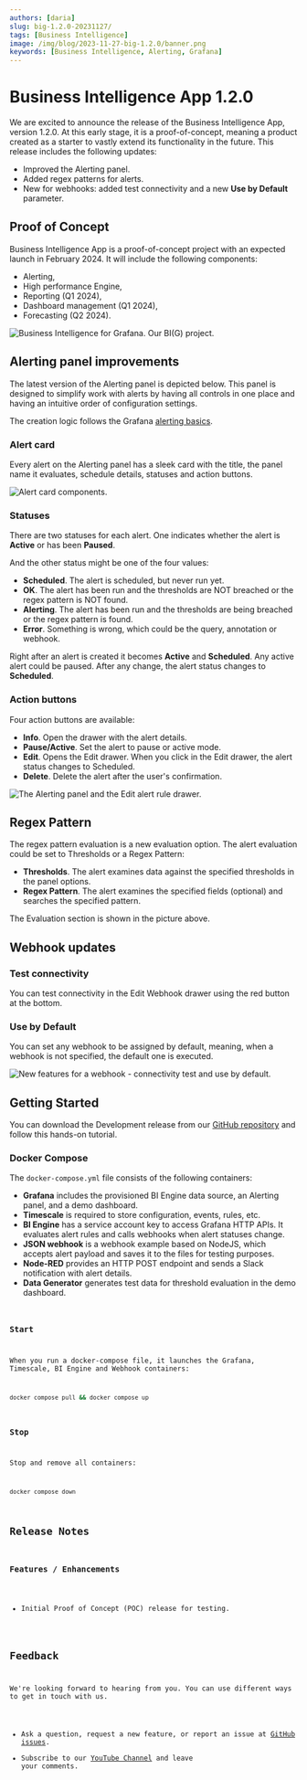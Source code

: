 ```yaml
---
authors: [daria]
slug: big-1.2.0-20231127/
tags: [Business Intelligence]
image: /img/blog/2023-11-27-big-1.2.0/banner.png
keywords: [Business Intelligence, Alerting, Grafana]
---
```



# Business Intelligence App 1.2.0

We are excited to announce the release of the Business Intelligence App, version 1.2.0. At this early stage, it is a proof-of-concept, meaning a product created as a starter to vastly extend its functionality in the future.
This release includes the following updates:

- Improved the Alerting panel.
- Added regex patterns for alerts.
- New for webhooks: added test connectivity and a new **Use by Default** parameter.

<Shorts
  src="https://www.youtube.com/embed/X2An_gbxX5k"
  title="Business Intelligence App 1.2.0 for Grafana."
/>

## Proof of Concept

Business Intelligence App is a proof-of-concept project with an expected launch in February 2024. It will include the following components:

- Alerting,
- High performance Engine,
- Reporting (Q1 2024),
- Dashboard management (Q1 2024),
- Forecasting (Q2 2024).

<Image
  title="Business Intelligence for Grafana. Our BI(G) project."
  src="/img/big/concept.png"
/>

## Alerting panel improvements

The latest version of the Alerting panel is depicted below. This panel is designed to simplify work with alerts by having all controls in one place and having an intuitive order of configuration settings.

The creation logic follows the Grafana [alerting basics](/big/big-alerting/).

### Alert card

Every alert on the Alerting panel has a sleek card with the title, the panel name it evaluates, schedule details, statuses and action buttons.

<Image
  title="Alert card components."
  src="/img/blog/2023-11-27-big-1.2.0/alert-card.png"
/>

### Statuses

There are two statuses for each alert. One indicates whether the alert is **Active** or has been **Paused**.

And the other status might be one of the four values:

- **Scheduled**. The alert is scheduled, but never run yet.
- **OK**. The alert has been run and the thresholds are NOT breached or the regex pattern is NOT found.
- **Alerting**. The alert has been run and the thresholds are being breached or the regex pattern is found.
- **Error**. Something is wrong, which could be the query, annotation or webhook.

Right after an alert is created it becomes **Active** and **Scheduled**. Any active alert could be paused. After any change, the alert status changes to **Scheduled**.

### Action buttons

Four action buttons are available:

- **Info**. Open the drawer with the alert details.
- **Pause/Active**. Set the alert to pause or active mode.
- **Edit**. Opens the Edit drawer. When you click in the Edit drawer, the alert status changes to Scheduled.
- **Delete**. Delete the alert after the user's confirmation.

<Image
  title="The Alerting panel and the Edit alert rule drawer."
  src="/img/blog/2023-11-27-big-1.2.0/alerting-panel.png"
/>

## Regex Pattern

The regex pattern evaluation is a new evaluation option. The alert evaluation could be set to Thresholds or a Regex Pattern:

- **Thresholds**. The alert examines data against the specified thresholds in the panel options.
- **Regex Pattern**. The alert examines the specified fields (optional) and searches the specified pattern.

The Evaluation section is shown in the picture above.

## Webhook updates

### Test connectivity

You can test connectivity in the Edit Webhook drawer using the red button at the bottom.

### Use by Default

You can set any webhook to be assigned by default, meaning, when a webhook is not specified, the default one is executed.

<Image
  title="New features for a webhook - connectivity test and use by default."
  src="/img/blog/2023-11-27-big-1.2.0/webhook.png"
/>

## Getting Started

You can download the Development release from our [GitHub repository](https://github.com/volkovlabs/volkovlabs-bi-grafana) and follow this hands-on tutorial.

<Youtube
  id="8UaY916PPXc"
  title="Metrics, Logs, CPU Usage with BIG Alerting in Grafana | Unscripted and Hands-On"
/>

### Docker Compose

The `docker-compose.yml` file consists of the following containers:

- **Grafana** includes the provisioned BI Engine data source, an Alerting panel, and a demo dashboard.
- **Timescale** is required to store configuration, events, rules, etc.
- **BI Engine** has a service account key to access Grafana HTTP APIs. It evaluates alert rules and calls webhooks when alert statuses change.
- **JSON webhook** is a webhook example based on NodeJS, which accepts alert payload and saves it to the files for testing purposes.
- **Node-RED** provides an HTTP POST endpoint and sends a Slack notification with alert details.
- **Data Generator** generates test data for threshold evaluation in the demo dashboard.

<Code
  url="https://github.com/VolkovLabs/volkovlabs-bi-grafana/blob/main/docker-compose.yml"
  language="yaml"
/>

### Start

When you run a docker-compose file, it launches the Grafana, Timescale, BI Engine and Webhook containers:

```sh
docker compose pull && docker compose up
```

### Stop

Stop and remove all containers:

```sh
docker compose down
```

## Release Notes

### Features / Enhancements

- Initial Proof of Concept (POC) release for testing.

## Feedback

We're looking forward to hearing from you. You can use different ways to get in touch with us.

- Ask a question, request a new feature, or report an issue at [GitHub issues](https://github.com/volkovlabs/volkovlabs-bi-grafana/issues).
- Subscribe to our [YouTube Channel](https://www.youtube.com/@volkovlabs) and leave your comments.
